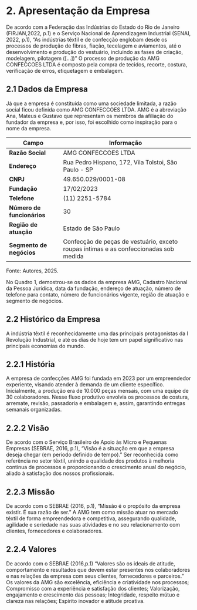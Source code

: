 # 2. Apresentação da Empresa
De acordo com a Federação das Indústrias do Estado do Rio de Janeiro (FIRJAN,2022, p.1) e o Serviço Nacional de Aprendizagem Industrial (SENAI, 2022, p.1), “As indústrias têxtil e de confecção englobam desde os processos de produção de fibras, fiação, tecelagem e aviamentos, até o desenvolvimento e produção do vestuário, incluindo as fases de criação, modelagem, pilotagem ([...])” O processo de produção da AMG CONFECCOES LTDA é composto pela compra de tecidos, recorte, costura, verificação de erros, etiquetagem e embalagem.

## 2.1 Dados da Empresa 
Já que a empresa é constituída como uma sociedade limitada, a razão social ficou definida como AMG CONFECCOES LTDA. AMG é a abreviação Ana, Mateus e Gustavo que representam os membros da afiliação do fundador da empresa e, por isso, foi escolhido como inspiração para o nome da empresa.

| **Campo**               | **Informação**                                                                 |
|-------------------------|--------------------------------------------------------------------------------|
| **Razão Social**        | AMG CONFECCOES LTDA                                                            |
| **Endereço**            | Rua Pedro Hispano, 172, Vila Tolstoi, São Paulo - SP                           |
| **CNPJ**                | 49.650.029/0001-08                                                             |
| **Fundação**            | 17/02/2023                                                                     |
| **Telefone**            | (11) 2251-5784                                                                 |
| **Número de funcionários** | 30                                                                         |
| **Região de atuação**   | Estado de São Paulo                                                            |
| **Segmento de negócios**| Confecção de peças de vestuário, exceto roupas íntimas e as confeccionadas sob medida |
Fonte: Autores, 2025.

No Quadro 1, demostrou-se os dados da empresa AMG, Cadastro Nacional da Pessoa Jurídica, data da fundação, endereço de atuação, número de telefone para contato, número de funcionários vigente, região de atuação e segmento de negócios.

## 2.2 Histórico da Empresa  
A indústria têxtil é reconhecidamente uma das principais protagonistas da I Revolução Industrial, e até os dias de hoje tem um papel significativo nas principais economias do mundo.

## 2.2.1 História
A empresa de confecções AMG foi fundada em 2023 por um empreendedor experiente, visando atender à demanda de um cliente específico. Inicialmente, a produção era de 10.000 peças mensais, com uma equipe de 30 colaboradores. Nesse fluxo produtivo envolvia os processos de costura, arremate, revisão, passadoria e embalagem e, assim, garantindo entregas semanais organizadas. 

## 2.2.2 Visão
De acordo com o Serviço Brasileiro de Apoio às Micro e Pequenas Empresas (SEBRAE, 2016, p.1), “Visão é a situação em que a empresa deseja chegar (em período definido de tempo).” Ser reconhecida como referência no setor têxtil, unindo a qualidade dos produtos à melhoria contínua de processos e proporcionando o crescimento anual do negócio, aliado à satisfação dos nossos profissionais.

## 2.2.3 Missão
De acordo com o SEBRAE (2016, p.1), “Missão é o propósito da empresa existir. É sua razão de ser.” A AMG tem como missão atuar no mercado têxtil de forma empreendedora e competitiva, assegurando qualidade, agilidade e seriedade nas suas atividades e no seu relacionamento com clientes, fornecedores e colaboradores.

## 2.2.4 Valores
De acordo com o SEBRAE (2016,p.1) “Valores são os ideais de atitude, comportamento e resultados que devem estar presentes nos colaboradores e nas relações da empresa com seus clientes, fornecedores e parceiros.” Os valores da AMG são excelência, eficiência e criatividade nos processos; Compromisso com a experiência e satisfação dos clientes; Valorização, engajamento e crescimento das pessoas; Integridade, respeito mútuo e clareza nas relações; Espírito inovador e atitude proativa.

